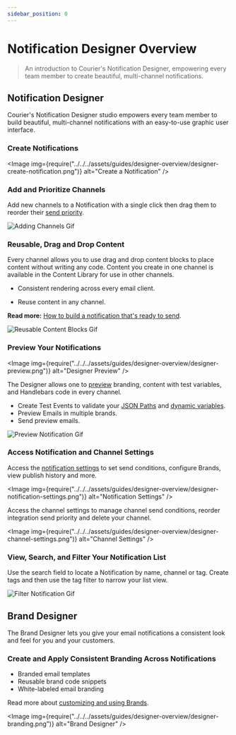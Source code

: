 ```yaml
---
sidebar_position: 0
---
```



# Notification Designer Overview

> An introduction to Courier's Notification Designer, empowering every team member to create beautiful, multi-channel notifications.

## Notification Designer

Courier's Notification Designer studio empowers every team member to build beautiful, multi-channel notifications with an easy-to-use graphic user interface.

### Create Notifications

<Image
  img={require("../../../assets/guides/designer-overview/designer-create-notification.png")}
  alt="Create a Notification"
/>

### Add and Prioritize Channels

Add new channels to a Notification with a single click then drag them to reorder their [send priority](../../../platform/sending/channel-priority.mdx).

<GifWrapper width={916} height={620} caption="Add a Channel to Your Notifications">

![Adding Channels Gif](../../../assets/guides/designer-overview/designer-select-channel.gif)

</GifWrapper>

### Reusable, Drag and Drop Content

Every channel allows you to use drag and drop content blocks to place content without writing any code. Content you create in one channel is available in the Content Library for use in other channels.

- Consistent rendering across every email client.

- Reuse content in any channel.

**Read more:** [How to build a notification that's ready to send](design-a-notification.mdx).

<GifWrapper width={1011} height={616} caption="Reusable Content Blocks">

![Reusable Content Blocks Gif](../../../assets/guides/designer-overview/designer-reusable-content.gif)

</GifWrapper>

### Preview Your Notifications

<Image
  img={require("../../../assets/guides/designer-overview/designer-preview.png")}
  alt="Designer Preview"
/>

The Designer allows one to [preview](how-to-preview-notification.mdx) branding, content with test variables, and Handlebars code in every channel.

- Create Test Events to validate your [JSON Paths](../variables/json-paths-variables.mdx) and [dynamic variables](../variables/inserting-variables.mdx). 
- Preview Emails in multiple brands.
- Send preview emails.

<GifWrapper width={710} height={755} caption="Preview Notification">

![Preview Notification Gif](../../../assets/guides/designer-overview/designer-preview-brand.gif)

</GifWrapper>

### Access Notification and Channel Settings

Access the [notification settings](../notification-settings/general-settings.mdx) to set send conditions, configure Brands, view publish history and more. 

<Image
  img={require("../../../assets/guides/designer-overview/designer-notification-settings.png")}
  alt="Notification Settings"
/>

Access the channel settings to manage channel send conditions, reorder integration send priority and delete your channel.

<Image
  img={require("../../../assets/guides/designer-overview/designer-channel-settings.png")}
  alt="Channel Settings"
/>

### View, Search, and Filter Your Notification List

Use the search field to locate a Notification by name, channel or tag. Create tags and then use the tag filter to narrow your list view.

<GifWrapper width={1018} height={538} caption="Filter Your Notifications">

![Filter Notification Gif](../../../assets/guides/designer-overview/designer-filter.gif)

</GifWrapper>

## Brand Designer

The Brand Designer lets you give your email notifications a consistent look and feel for you and your customers.

### Create and Apply Consistent Branding Across Notifications

- Branded email templates
- Reusable brand code snippets
- White-labeled email branding

Read more about [customizing and using Brands](../brands/brands-in-email-notifications.mdx).

<Image
  img={require("../../../assets/guides/designer-overview/designer-branding.png")}
  alt="Brand Designer"
/>
